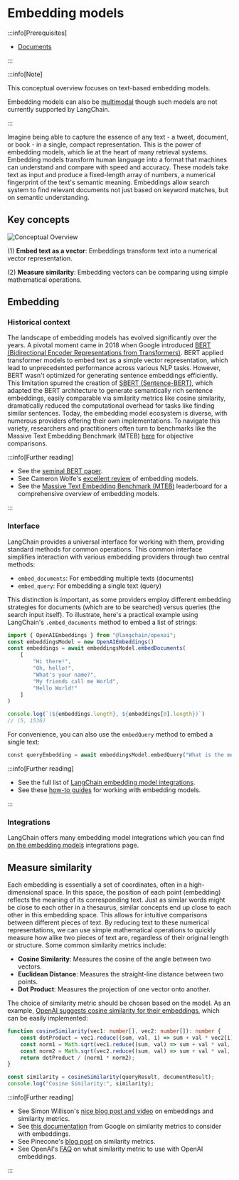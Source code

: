 # Embedding models

<span data-heading-keywords="embedding,embeddings"></span>

:::info[Prerequisites]

- [Documents](https://api.js.langchain.com/classes/_langchain_core.documents.Document.html)

:::

:::info[Note]

This conceptual overview focuses on text-based embedding models.

Embedding models can also be [multimodal](/docs/concepts/multimodality) though such models are not currently supported by LangChain.

:::

Imagine being able to capture the essence of any text - a tweet, document, or book - in a single, compact representation.
This is the power of embedding models, which lie at the heart of many retrieval systems.
Embedding models transform human language into a format that machines can understand and compare with speed and accuracy.
These models take text as input and produce a fixed-length array of numbers, a numerical fingerprint of the text's semantic meaning.
Embeddings allow search system to find relevant documents not just based on keyword matches, but on semantic understanding.

## Key concepts

![Conceptual Overview](/img/embeddings_concept.png)

(1) **Embed text as a vector**: Embeddings transform text into a numerical vector representation.

(2) **Measure similarity**: Embedding vectors can be comparing using simple mathematical operations.

## Embedding

### Historical context

The landscape of embedding models has evolved significantly over the years.
A pivotal moment came in 2018 when Google introduced [BERT (Bidirectional Encoder Representations from Transformers)](https://www.nvidia.com/en-us/glossary/bert/).
BERT applied transformer models to embed text as a simple vector representation, which lead to unprecedented performance across various NLP tasks.
However, BERT wasn't optimized for generating sentence embeddings efficiently.
This limitation spurred the creation of [SBERT (Sentence-BERT)](https://www.sbert.net/examples/training/sts/README.html), which adapted the BERT architecture to generate semantically rich sentence embeddings, easily comparable via similarity metrics like cosine similarity, dramatically reduced the computational overhead for tasks like finding similar sentences.
Today, the embedding model ecosystem is diverse, with numerous providers offering their own implementations.
To navigate this variety, researchers and practitioners often turn to benchmarks like the Massive Text Embedding Benchmark (MTEB) [here](https://huggingface.co/blog/mteb) for objective comparisons.

:::info[Further reading]

- See the [seminal BERT paper](https://arxiv.org/abs/1810.04805).
- See Cameron Wolfe's [excellent review](https://cameronrwolfe.substack.com/p/the-basics-of-ai-powered-vector-search?utm_source=profile&utm_medium=reader2) of embedding models.
- See the [Massive Text Embedding Benchmark (MTEB)](https://huggingface.co/blog/mteb) leaderboard for a comprehensive overview of embedding models.

:::

### Interface

LangChain provides a universal interface for working with them, providing standard methods for common operations.
This common interface simplifies interaction with various embedding providers through two central methods:

- `embed_documents`: For embedding multiple texts (documents)
- `embed_query`: For embedding a single text (query)

This distinction is important, as some providers employ different embedding strategies for documents (which are to be searched) versus queries (the search input itself).
To illustrate, here's a practical example using LangChain's `.embed_documents` method to embed a list of strings:

```typescript
import { OpenAIEmbeddings } from "@langchain/openai";
const embeddingsModel = new OpenAIEmbeddings()
const embeddings = await embeddingsModel.embedDocuments(
    [
        "Hi there!",
        "Oh, hello!",
        "What's your name?",
        "My friends call me World",
        "Hello World!"
    ]
)

console.log(`(${embeddings.length}, ${embeddings[0].length})`)
// (5, 1536)
```

For convenience, you can also use the `embedQuery` method to embed a single text:

```python
const queryEmbedding = await embeddingsModel.embedQuery("What is the meaning of life?")
```

:::info[Further reading]

- See the full list of [LangChain embedding model integrations](/docs/integrations/text_embedding/).
- See these [how-to guides](/docs/how_to/embed_text) for working with embedding models.

:::

### Integrations

LangChain offers many embedding model integrations which you can find [on the embedding models](/docs/integrations/text_embedding/) integrations page.

## Measure similarity

Each embedding is essentially a set of coordinates, often in a high-dimensional space.
In this space, the position of each point (embedding) reflects the meaning of its corresponding text.
Just as similar words might be close to each other in a thesaurus, similar concepts end up close to each other in this embedding space.
This allows for intuitive comparisons between different pieces of text.
By reducing text to these numerical representations, we can use simple mathematical operations to quickly measure how alike two pieces of text are, regardless of their original length or structure.
Some common similarity metrics include:

- **Cosine Similarity**: Measures the cosine of the angle between two vectors.
- **Euclidean Distance**: Measures the straight-line distance between two points.
- **Dot Product**: Measures the projection of one vector onto another.

The choice of similarity metric should be chosen based on the model.
As an example, [OpenAI suggests cosine similarity for their embeddings](https://platform.openai.com/docs/guides/embeddings/which-distance-function-should-i-use), which can be easily implemented:

```typescript
function cosineSimilarity(vec1: number[], vec2: number[]): number {
    const dotProduct = vec1.reduce((sum, val, i) => sum + val * vec2[i], 0);
    const norm1 = Math.sqrt(vec1.reduce((sum, val) => sum + val * val, 0));
    const norm2 = Math.sqrt(vec2.reduce((sum, val) => sum + val * val, 0));
    return dotProduct / (norm1 * norm2);
}

const similarity = cosineSimilarity(queryResult, documentResult);
console.log("Cosine Similarity:", similarity);
```

:::info[Further reading]

- See Simon Willison's [nice blog post and video](https://simonwillison.net/2023/Oct/23/embeddings/) on embeddings and similarity metrics.
- See [this documentation](https://developers.google.com/machine-learning/clustering/dnn-clustering/supervised-similarity) from Google on similarity metrics to consider with embeddings.
- See Pinecone's [blog post](https://www.pinecone.io/learn/vector-similarity/) on similarity metrics.
- See OpenAI's [FAQ](https://platform.openai.com/docs/guides/embeddings/faq) on what similarity metric to use with OpenAI embeddings.

:::
